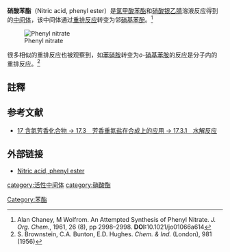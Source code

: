 {{Chembox
| Name = 
| NameEn = phenyl nitrate
| ImageFile = phenyl nitrate.png
|  ImageSize = 
|  ImageAlt = 
| OtherNames = 
| Section1 = {{Chembox Identifiers
|   CASNo = 2104-20-3
|   CASNo_Ref = {{cascite|correct|CAS}}
|   PubChem = 
|   SMILES =  }}
| Section2 = {{Chembox Properties
| C=6 | H=5 | O=3 | N=1
 }}
| Section3 = {{Chembox Hazards
|   MainHazards = 
|   FlashPt = 
|   Autoignition =  }}
}}

'''硝酸苯酯'''（Nitric acid, phenyl ester）是[[氯甲酸苯酯|氯甲酸苯酯]]和[[硝酸银|硝酸银]][[乙腈|乙腈]]溶液反应得到的[[中间体|中间体]]，该中间体通过[[重排反应|重排反应]]转变为邻[[硝基苯酚|硝基苯酚]]。<ref>Alan Chaney, M Wolfrom. An Attempted Synthesis of Phenyl Nitrate. ''J. Org. Chem.'', 1961, 26 (8), pp 2998–2998. '''DOI: '''10.1021/jo01066a614</ref>

[[File:Phenyl_nitrate.svg|Phenyl nitrate]]

很多相似的重排反应也被观察到，如[[苯硝胺|苯硝胺]]转变为''o''-[[硝基苯胺|硝基苯胺]]的反应是分子内的重排反应。<ref>S. Brownstein, C.A. Bunton, E.D. Hughes. ''Chem. & Ind.'' (London), 981 (1956)</ref>
==註釋==
{{reflist|2}}

==参考文献==
{{refbegin}}
* [https://web.archive.org/web/20160530083125/http://chem.xmu.edu.cn/teach/chemistry-net-teaching/youji/chap-17/17-3-1.htm 17 含氮芳香化合物 -> 17.3　芳香重氮盐在合成上的应用 -> 17.3.1　水解反应]
{{refend}}

==外部链接==
* [https://pubchem.ncbi.nlm.nih.gov/compound/13161390#section=Top Nitric acid, phenyl ester] {{Wayback|url=https://pubchem.ncbi.nlm.nih.gov/compound/13161390#section=Top |date=20160816194402 }}
{{有机化合物小作品}}

[[category:活性中间体|category:活性中间体]]
[[category:硝酸酯|category:硝酸酯]]
[[Category:苯酯|Category:苯酯]]